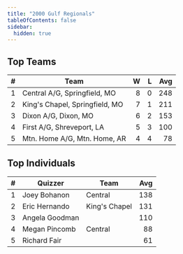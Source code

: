 ```yaml
---
title: "2000 Gulf Regionals"
tableOfContents: false
sidebar:
  hidden: true
---
```


## Top Teams

|    # | Team                           |    W |    L |  Avg |
| ---: | ------------------------------ | ---: | ---: | ---: |
|    1 | Central A/G, Springfield, MO   |    8 |    0 |  248 |
|    2 | King's Chapel, Springfield, MO |    7 |    1 |  211 |
|    3 | Dixon A/G, Dixon, MO           |    6 |    2 |  153 |
|    4 | First A/G, Shreveport, LA      |    5 |    3 |  100 |
|    5 | Mtn. Home A/G, Mtn. Home, AR   |    4 |    4 |   78 |

## Top Individuals

|    # | Quizzer        | Team          |  Avg |
| ---: | -------------- | ------------- | ---: |
|    1 | Joey Bohanon   | Central       |  138 |
|    2 | Eric Hernando  | King's Chapel |  131 |
|    3 | Angela Goodman |               |  110 |
|    4 | Megan Pincomb  | Central       |   88 |
|    5 | Richard Fair   |               |   61 |
